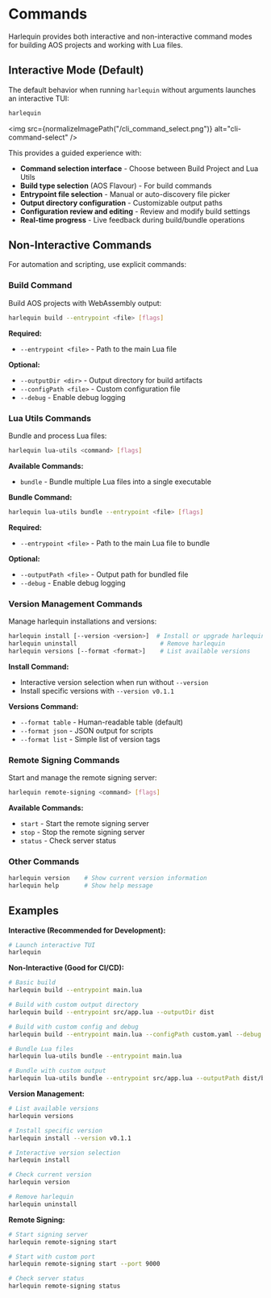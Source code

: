 
# Commands

Harlequin provides both interactive and non-interactive command modes for building AOS projects and working with Lua files.

## Interactive Mode (Default)

The default behavior when running `harlequin` without arguments launches an interactive TUI:

```bash
harlequin
```

<img src={normalizeImagePath("/cli_command_select.png")} alt="cli-command-select" />

This provides a guided experience with:
- **Command selection interface** - Choose between Build Project and Lua Utils
- **Build type selection** (AOS Flavour) - For build commands
- **Entrypoint file selection** - Manual or auto-discovery file picker
- **Output directory configuration** - Customizable output paths
- **Configuration review and editing** - Review and modify build settings
- **Real-time progress** - Live feedback during build/bundle operations

## Non-Interactive Commands

For automation and scripting, use explicit commands:

### Build Command

Build AOS projects with WebAssembly output:

```bash
harlequin build --entrypoint <file> [flags]
```

**Required:**
- `--entrypoint <file>` - Path to the main Lua file

**Optional:**
- `--outputDir <dir>` - Output directory for build artifacts
- `--configPath <file>` - Custom configuration file
- `--debug` - Enable debug logging

### Lua Utils Commands

Bundle and process Lua files:

```bash
harlequin lua-utils <command> [flags]
```

**Available Commands:**
- `bundle` - Bundle multiple Lua files into a single executable

**Bundle Command:**
```bash
harlequin lua-utils bundle --entrypoint <file> [flags]
```

**Required:**
- `--entrypoint <file>` - Path to the main Lua file to bundle

**Optional:**
- `--outputPath <file>` - Output path for bundled file
- `--debug` - Enable debug logging

### Version Management Commands

Manage harlequin installations and versions:

```bash
harlequin install [--version <version>]  # Install or upgrade harlequin
harlequin uninstall                       # Remove harlequin
harlequin versions [--format <format>]    # List available versions
```

**Install Command:**
- Interactive version selection when run without `--version`
- Install specific versions with `--version v0.1.1`

**Versions Command:**
- `--format table` - Human-readable table (default)
- `--format json` - JSON output for scripts
- `--format list` - Simple list of version tags

### Remote Signing Commands

Start and manage the remote signing server:

```bash
harlequin remote-signing <command> [flags]
```

**Available Commands:**
- `start` - Start the remote signing server
- `stop` - Stop the remote signing server
- `status` - Check server status

### Other Commands

```bash
harlequin version    # Show current version information
harlequin help       # Show help message
```

## Examples

**Interactive (Recommended for Development):**
```bash
# Launch interactive TUI
harlequin
```

**Non-Interactive (Good for CI/CD):**
```bash
# Basic build
harlequin build --entrypoint main.lua

# Build with custom output directory
harlequin build --entrypoint src/app.lua --outputDir dist

# Build with custom config and debug
harlequin build --entrypoint main.lua --configPath custom.yaml --debug

# Bundle Lua files
harlequin lua-utils bundle --entrypoint main.lua

# Bundle with custom output
harlequin lua-utils bundle --entrypoint src/app.lua --outputPath dist/bundle.lua
```

**Version Management:**
```bash
# List available versions
harlequin versions

# Install specific version
harlequin install --version v0.1.1

# Interactive version selection
harlequin install

# Check current version
harlequin version

# Remove harlequin
harlequin uninstall
```

**Remote Signing:**
```bash
# Start signing server
harlequin remote-signing start

# Start with custom port
harlequin remote-signing start --port 9000

# Check server status
harlequin remote-signing status
```
